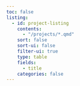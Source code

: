 ```yaml
---
toc: false
listing:
  - id: project-listing
    contents:
      - "/projects/*.qmd"
    sort: false
    sort-ui: false
    filter-ui: true
    type: table
    fields:
      - title
    categories: false
---
```


:::project-listing
:::

